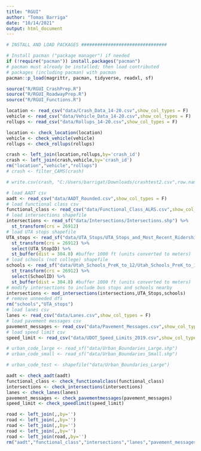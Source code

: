 ```yaml
---
title: "RGUI"
author: "Tomas Barriga"
date: "10/14/2021"
output: html_document
---
```


```r
# INSTALL AND LOAD PACKAGES ################################

# Install pacman ("package manager") if needed
if (!require("pacman")) install.packages("pacman")
# pacman must already be installed; then load contributed
# packages (including pacman) with pacman
pacman::p_load(magrittr, pacman, tidyverse, readxl, sf)

source("R/RGUI_CrashPrep.R")
source("R/RGUI_RoadwayPrep.R")
source("R/RGUI_Functions.R")
```

```r
location <- read_csv("data/Crash_Data_14-20.csv",show_col_types = F)
vehicle <- read_csv("data/Vehicle_Data_14-20.csv",show_col_types = F)
rollups <- read_csv("data/Rollups_14-20.csv",show_col_types = F)
```

```r
location <- check_location(location)
vehicle <- check_vehicle(vehicle)
rollups <- check_rollups(rollups)
```

```r
crash <- left_join(location,rollups,by='crash_id')
crash <- left_join(crash,vehicle,by='crash_id')
rm("location","vehicle","rollups")
# crash <- filter_CAMS(crash)
```

```r
# write.csv(crash, "C:/Users/barrigat/Downloads/crashtest2.csv",row.names = F)
```

```r
# load AADT csv
aadt <- read_csv("data/AADT_Rounded.csv",show_col_types = F)
# load functional class csv
functional_class <- read_csv("data/Functional_Class_ALRS.csv",show_col_types = F)
# load intersections shapefile
intersections <- read_sf("data/Intersections/Intersections.shp") %>%
  st_transform(crs = 26912)
# load UTA stops shapefile
UTA_stops <- read_sf("data/UTA_Stops/UTA_Stops_and_Most_Recent_Ridership.shp") %>%
  st_transform(crs = 26912) %>%
  select(UTA_StopID) %>%
  st_buffer(dist = 304.8) #buffer 1000 ft (units converted to meters)
# load schools (not college) shapefile
schools <- read_sf("data/Utah_Schools_PreK_to_12/Utah_Schools_PreK_to_12.shp") %>%
  st_transform(crs = 26912) %>%
  select(SchoolID) %>%
  st_buffer(dist = 304.8) #buffer 1000 ft (units converted to meters)
# modify intersections to include bus stops and schools nearby
intersections <- mod_intersections(intersections,UTA_Stops,schools)
# remove unneeded dfs
rm("schools","UTA_stops")
# load lanes csv
lanes <- read_csv("data/Lanes.csv",show_col_types = F)
# load pavement messages csv
pavement_messages <- read_csv("data/Pavement_Messages.csv",show_col_types = F)
# load speed limit csv
speed_limit <- read_csv("data/UDOT_Speed_Limits_2019.csv",show_col_types = F)

# urban_code_large <- read_sf("data/Urban_Boundaries_Large.shp")
# urban_code_small <- read_sf("data/Urban_Boundaries_Small.shp")

# urban_code_test <- shapefile("data/Urban_Boundaries_Large")
```

```r
aadt <- check_aadt(aadt)
functional_class <- check_functionalclass(functional_class)
intersections <- check_intersections(intersections)
lanes <- check_lanes(lanes)
pavement_messages <- check_pavementmessages(pavement_messages)
speed_limit <- check_speedlimit(speed_limit)
```

```r
road <- left_join(,,by='')
road <- left_join(,,by='')
road <- left_join(,,by='')
road <- left_join(,,by='')
road <- left_join(road,,by='')
rm("aadt","functional_class","intersections","lanes","pavement_messages","speed_limit")
```
